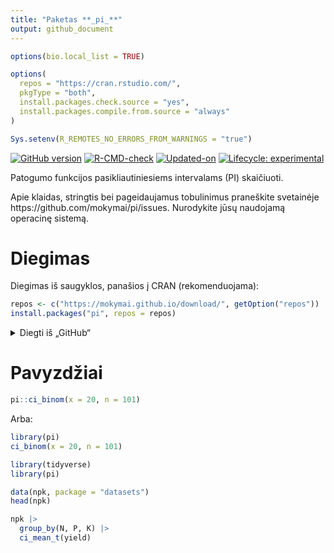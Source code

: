 ```yaml
---
title: "Paketas **_pi_**"
output: github_document
---
```


<!-- README.md is generated from README.Rmd. Please edit that file -->

<!-- # Package **_bio_** -->

```r
options(bio.local_list = TRUE)

options(
  repos = "https://cran.rstudio.com/",
  pkgType = "both",
  install.packages.check.source = "yes",
  install.packages.compile.from.source = "always"
)

Sys.setenv(R_REMOTES_NO_ERRORS_FROM_WARNINGS = "true")
```


<!-- badges: start -->
[![GitHub version](https://img.shields.io/badge/GitHub-`r packageVersion("pi")`-brightgreen.svg)](https://github.com/mokymai/pi)
[![R-CMD-check](https://github.com/mokymai/pi/workflows/R-CMD-check/badge.svg)](https://github.com/mokymai/pi/actions)
[![Updated-on](https://img.shields.io/badge/Updated%20on-`r gsub('-', '--', Sys.Date())`-yellowgreen.svg)](/commits/master)
[![Lifecycle: experimental](https://img.shields.io/badge/lifecycle-experimental-orange.svg)](https://www.tidyverse.org/lifecycle/#experimental)
<!-- [![R-CMD-check](https://github.com/mokymai/pi/actions/workflows/R-CMD-check.yaml/badge.svg)](https://github.com/mokymai/pi/actions/workflows/R-CMD-check.yaml) -->
<!-- badges: end -->

<!-- [![GitHub last commit](https://img.shields.io/github/last-commit/mokymai/pi)](https://github.com/mokymai/pi) -->


Patogumo funkcijos pasikliautiniesiems intervalams (PI) skaičiuoti.


Apie klaidas, stringtis bei pageidaujamus tobulinimus praneškite svetainėje https://github.com/mokymai/pi/issues.
Nurodykite jūsų naudojamą operacinę sistemą.


# Diegimas

Diegimas iš saugyklos, panašios į CRAN (rekomenduojama):

```r
repos <- c("https://mokymai.github.io/download/", getOption("repos"))
install.packages("pi", repos = repos)
```


<details>
<summary>Diegti iš „GitHub“</summary>

Diegti iš „GitHub“:

```r
if (!require(remotes)) install.packages("remotes")
remotes::install_github("mokymai/pi", dependencies = TRUE)
```

Pastaba! Norint įsidiegti iš „*GitHub*“ sistemai „*Windows*“ reikia įrankių „*RTools*“.

</details>


# Pavyzdžiai

```r
pi::ci_binom(x = 20, n = 101)
```
Arba:
```r
library(pi)
ci_binom(x = 20, n = 101)
```


```r
library(tidyverse)
library(pi)

data(npk, package = "datasets")
head(npk)

npk |>
  group_by(N, P, K) |> 
  ci_mean_t(yield)
```
